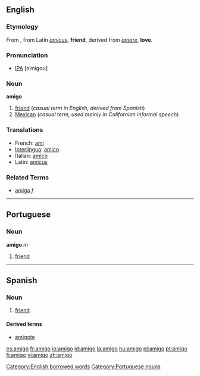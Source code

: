 ==English==

===Etymology===
From {{Sp.}} , from Latin ''[[amicus]]'', '''friend''', derived from ''[[amare]]'', '''love'''.

===Pronunciation===
* [[IPA]] [əˈmigoʊ]

===Noun===
'''amigo''' {{m}}
# [[friend]] (''casual term in English, derived from Spanish'')
# [[Mexican]] (''casual term, used mainly in Californian informal speech'')

===Translations===
*French: [[ami]]
*[[Interlingua]]: [[amico]]
*Italian: [[amico]]
*Latin: [[amicus]]

===Related Terms===
*[[amiga]] ''f''

----

==Portuguese==
===Noun===
'''amigo''' ''m''

# [[friend]]

----

==Spanish==

===Noun===
{{es-noun-mf|f=amiga}}

# [[friend]]

====Derived terms====
*[[amigote]] {{m}}

[[Category:English borrowed words]]
[[Category:Portuguese nouns]]

[[es:amigo]]
[[fr:amigo]]
[[io:amigo]]
[[id:amigo]]
[[la:amigo]]
[[hu:amigo]]
[[pl:amigo]]
[[pt:amigo]]
[[fi:amigo]]
[[vi:amigo]]
[[zh:amigo]]